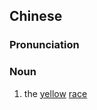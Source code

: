 {{also|黄人}}
==Chinese==
{{zh-forms|s=黄人}}

===Pronunciation===
{{zh-pron
|m=huángrén
|c=wong4 jan4
|cat=n
}}

===Noun===
{{zh-noun}}

# {{lb|zh|obsolete}} the [[yellow]] [[race]]
#: {{zh-x|白人、黃人、黑人 中 又 有 不同 的 發源地。|White, '''yellow''', black people also have different birthplaces.}}